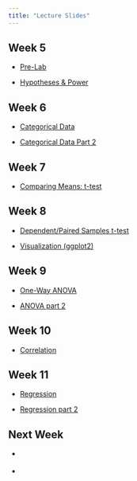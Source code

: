 ```yaml
---
title: "Lecture Slides"
---
```


## Week 5

-   [Pre-Lab](lectures/05_Pre-Lab-speaker.html){target="_blank"}

-   [Hypotheses & Power](lectures/05_Hypothesis-Power-speaker.html){target="_blank"}

## Week 6

-   [Categorical Data](lectures/06_OneSample-speaker.html){target="_blank"}

-   [Categorical Data Part 2](lectures/06_OneSample2.html){target="_blank"}

## Week 7

-   [Comparing Means: t-test](lectures/07_ComparingMeans-speaker.html){target="_blank"}

## Week 8

-   [Dependent/Paired Samples t-test](lectures/08_ComparingMeans2.html){target="_blank"}

-   [Visualization (ggplot2)](lectures/08_Visualizations-speaker.html){target="_blank"}

## Week 9

-   [One-Way ANOVA](lectures/09_ANOVA-speaker.html){target="_blank"}

-   [ANOVA part 2](lectures/9_ANOVA2-speaker.html){target="_blank"}

## Week 10

-   [Correlation](lectures/10_Correlation-speaker.html){target="_blank"}

## Week 11

-   [Regression](lectures/11_Regression-speaker.html){target="_blank"}

-   [Regression part 2](lectures/12_Regression_pt2-speaker.html){target="_blank"}

## Next Week

-   [ ](lectures/.html){target="_blank"}

-   [ ](lectures/.html){target="_blank"}
